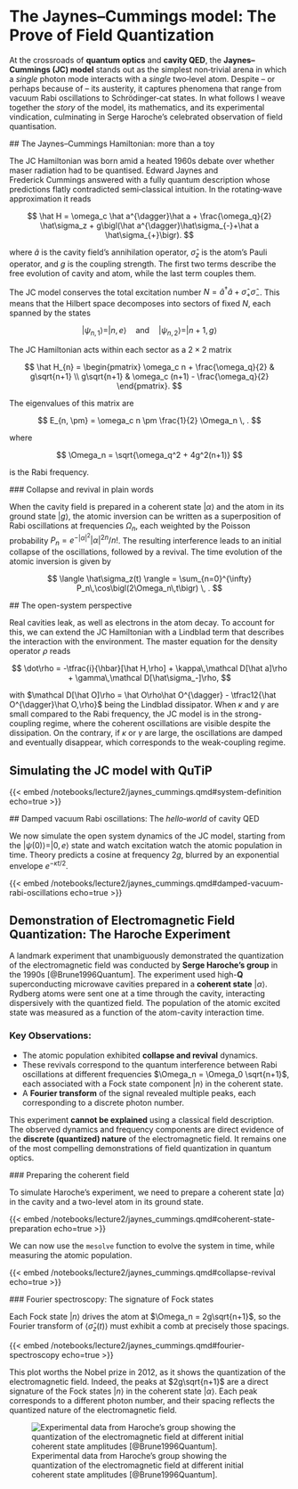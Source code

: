 # The Jaynes–Cummings model: The Prove of Field Quantization

At the crossroads of **quantum optics** and **cavity QED**, the **Jaynes–Cummings (JC) model** stands out as the simplest non‑trivial arena in which a *single* photon mode interacts with a *single* two‑level atom. Despite – or perhaps because of – its austerity, it captures phenomena that range from vacuum Rabi oscillations to Schrödinger‑cat states.  In what follows I weave together the *story* of the model, its mathematics, and its experimental vindication, culminating in Serge Haroche’s celebrated observation of field quantisation.

## The Jaynes–Cummings Hamiltonian: more than a toy

The JC Hamiltonian was born amid a heated 1960s debate over whether maser radiation had to be quantised.  Edward Jaynes and Frederick Cummings answered with a fully quantum description whose predictions flatly contradicted semi‑classical intuition.  In the rotating‑wave approximation it reads

$$
\hat H = \omega_c  \hat a^{\dagger}\hat a + \frac{\omega_q}{2} \hat\sigma_z +  g\bigl(\hat a^{\dagger}\hat\sigma_{-}+\hat a \hat\sigma_{+}\bigr).
$$

where $\hat a$ is the cavity field’s annihilation operator, $\hat\sigma_z$ is the atom’s Pauli operator, and $g$ is the coupling strength.  The first two terms describe the free evolution of cavity and atom, while the last term couples them.

The JC model conserves the total excitation number $N = \hat a^{\dagger}\hat a + \hat\sigma_+\hat\sigma_-$.  This means that the Hilbert space decomposes into sectors of fixed $N$, each spanned by the states

$$
|\psi_{n, 1}\rangle = |n, e\rangle \quad \text{and} \quad |\psi_{n, 2}\rangle = |n+1, g\rangle
$$

The JC Hamiltonian acts within each sector as a $2\times2$ matrix

$$
\hat H_{n} = \begin{pmatrix}
\omega_c n + \frac{\omega_q}{2} & g\sqrt{n+1} \\
g\sqrt{n+1} & \omega_c (n+1) - \frac{\omega_q}{2}
\end{pmatrix}.
$$

The eigenvalues of this matrix are

$$
E_{n, \pm} = \omega_c n \pm \frac{1}{2} \Omega_n \, .
$$

where

$$
\Omega_n = \sqrt{\omega_q^2 + 4g^2(n+1)}
$$

is the Rabi frequency.

### Collapse and revival in plain words

When the cavity field is prepared in a coherent state $|\alpha\rangle$ and the atom in its ground state $|g\rangle$, the atomic inversion can be written as a superposition of Rabi oscillations at frequencies $\Omega_n$, each weighted by the Poisson probability $P_n=e^{-|α|^2}|α|^{2n}/n!$.  The resulting interference leads to an initial collapse of the oscillations, followed by a revival. The time evolution of the atomic inversion is given by

$$
\langle \hat\sigma_z(t) \rangle = \sum_{n=0}^{\infty} P_n\,\cos\bigl(2\Omega_n\,t\bigr) \, .
$$

## The open-system perspective

Real cavities leak, as well as electrons in the atom decay.  To account for this, we can extend the JC Hamiltonian with a Lindblad term that describes the interaction with the environment.  The master equation for the density operator $\rho$ reads

$$
\dot\rho = -\tfrac{i}{\hbar}[\hat H,\rho] + \kappa\,\mathcal D[\hat a]\rho + \gamma\,\mathcal D[\hat\sigma_-]\rho,
$$

with $\mathcal D[\hat O]\rho = \hat O\rho\hat O^{\dagger} - \tfrac12{\hat O^{\dagger}\hat O,\rho}$ being the Lindblad dissipator. When $\kappa$ and $\gamma$ are small compared to the Rabi frequency, the JC model is in the strong-coupling regime, where the coherent oscillations are visible despite the dissipation. On the contrary, if $\kappa$ or $\gamma$ are large, the oscillations are damped and eventually disappear, which corresponds to the weak-coupling regime.

## Simulating the JC model with QuTiP

{{< embed /notebooks/lecture2/jaynes_cummings.qmd#system-definition echo=true >}}

## Damped vacuum Rabi oscillations: The *hello‑world* of cavity QED

We now simulate the open system dynamics of the JC model, starting from the $|\psi(0)\rangle = |0,e\rangle$ state and watch excitation watch the atomic population in time. Theory predicts a cosine at frequency $2g$, blurred by an exponential envelope $e^{-\kappa t/2}$.

{{< embed /notebooks/lecture2/jaynes_cummings.qmd#damped-vacuum-rabi-oscillations echo=true >}}

## Demonstration of Electromagnetic Field Quantization: The Haroche Experiment

A landmark experiment that unambiguously demonstrated the quantization of the electromagnetic field was conducted by **Serge Haroche's group** in the 1990s [@Brune1996Quantum]. The experiment used high-**Q** superconducting microwave cavities prepared in a **coherent state** $|\alpha\rangle$. Rydberg atoms were sent one at a time through the cavity, interacting dispersively with the quantized field. The population of the atomic excited state was measured as a function of the atom-cavity interaction time.

### Key Observations:

- The atomic population exhibited **collapse and revival** dynamics.
- These revivals correspond to the quantum interference between Rabi oscillations at different frequencies $\Omega_n = \Omega_0 \sqrt{n+1}$, each associated with a Fock state component $|n\rangle$ in the coherent state.
- A **Fourier transform** of the signal revealed multiple peaks, each corresponding to a discrete photon number.

This experiment **cannot be explained** using a classical field description. The observed dynamics and frequency components are direct evidence of the **discrete (quantized) nature** of the electromagnetic field. It remains one of the most compelling demonstrations of field quantization in quantum optics.

### Preparing the coherent field

To simulate Haroche’s experiment, we need to prepare a coherent state $|\alpha\rangle$ in the cavity and a two-level atom in its ground state.

{{< embed /notebooks/lecture2/jaynes_cummings.qmd#coherent-state-preparation echo=true >}}

We can now use the `mesolve` function to evolve the system in time, while measuring the atomic population.

{{< embed /notebooks/lecture2/jaynes_cummings.qmd#collapse-revival echo=true >}}

### Fourier spectroscopy: The signature of Fock states

Each Fock state $|n\rangle$ drives the atom at $\Omega_n = 2g\sqrt{n+1}$, so the Fourier transform of $\langle \hat\sigma_z(t)\rangle$ must exhibit a comb at precisely those spacings.

{{< embed /notebooks/lecture2/jaynes_cummings.qmd#fourier-spectroscopy echo=true >}}

This plot worths the Nobel prize in 2012, as it shows the quantization of the electromagnetic field. Indeed, the peaks at $2g\sqrt{n+1}$ are a direct signature of the Fock states $|n\rangle$ in the coherent state $|\alpha\rangle$. Each peak corresponds to a different photon number, and their spacing reflects the quantized nature of the electromagnetic field.

![Experimental data from Haroche's group showing the quantization of the electromagnetic field at different initial coherent state amplitudes [@Brune1996Quantum].](/assets/lecture2/haroche_experiment.png)